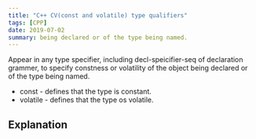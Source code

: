 ```yaml
---
title: "C++ CV(const and volatile) type qualifiers"
tags: [CPP]
date: 2019-07-02
summary: being declared or of the type being named.
---
```


Appear in any type specifier, including decl-speicifier-seq of declaration grammer, to specify constness or volatility of the object
being declared or of the type being named.

- const - defines that the type is constant.
- volatile - defines that the type os volatile.

## Explanation


